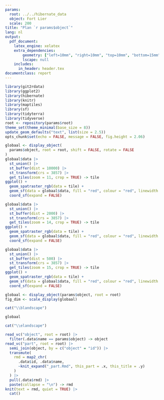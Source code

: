 ```yaml
---
params:
  root: ../../hibernate_data
  object: Fort Lier
  scale: 200
title: "Plan `r params$object`"
lang: nl
output:
  pdf_document:
    latex_engine: xelatex
    extra_dependencies:
        geometry: ["left=10mm", "right=10mm", "top=10mm", "bottom=15mm"]
        lscape: null
    includes:
      in_header: header.tex
documentclass: report
---
```


```r
library(git2rdata)
library(ggplot2)
library(hibernate)
library(knitr)
library(maptiles)
library(sf)
library(tidyterra)
library(tidyverse)
root <- repository(params$root)
theme_set(theme_minimal(base_size = 8))
update_geom_defaults("text", list(size = 2.5))
opts_chunk$set(echo = FALSE, message = FALSE, fig.height = 2.06)
```

```r
globaal <- display_object(
  params$object, root = root, shift = FALSE, rotate = FALSE
)
globaal$data |>
  st_union() |>
  st_buffer(dist = 10000) |>
  st_transform(crs = 3857) |>
  get_tiles(zoom = 11, crop = TRUE) -> tile
ggplot() +
  geom_spatraster_rgb(data = tile) +
  geom_sf(data = globaal$data, fill = "red", colour = "red", linewidth = 1) +
  coord_sf(expand = FALSE)
```

```r
globaal$data |>
  st_union() |>
  st_buffer(dist = 2000) |>
  st_transform(crs = 3857) |>
  get_tiles(zoom = 14, crop = TRUE) -> tile
ggplot() +
  geom_spatraster_rgb(data = tile) +
  geom_sf(data = globaal$data, fill = "red", colour = "red", linewidth = 1) +
  coord_sf(expand = FALSE)
```

```r
globaal$data |>
  st_union() |>
  st_buffer(dist = 500) |>
  st_transform(crs = 3857) |>
  get_tiles(zoom = 15, crop = TRUE) -> tile
ggplot() +
  geom_spatraster_rgb(data = tile) +
  geom_sf(data = globaal$data, fill = "red", colour = "red", linewidth = 1) +
  coord_sf(expand = FALSE)
```


```r
globaal <- display_object(params$object, root = root)
fig_dim <- scale_display(globaal)
```

```r
cat("\\blandscape")
```

```r
globaal
```

```r
cat("\\elandscape")
```

```r
read_vc("object", root = root) |>
  filter(.data$name == params$object) -> object
read_vc("part", root = root) |>
  semi_join(object, by = c("object" = "id")) |>
  transmute(
    rmd = map2_chr(
      .data$id, .data$name,
      ~knit_expand("_part.Rmd", this_part = .x, this_title = .y)
    )
  ) |>
  pull(.data$rmd) |>
  paste(collapse = "\n") -> rmd
knit(text = rmd, quiet = TRUE) |>
  cat()
```
